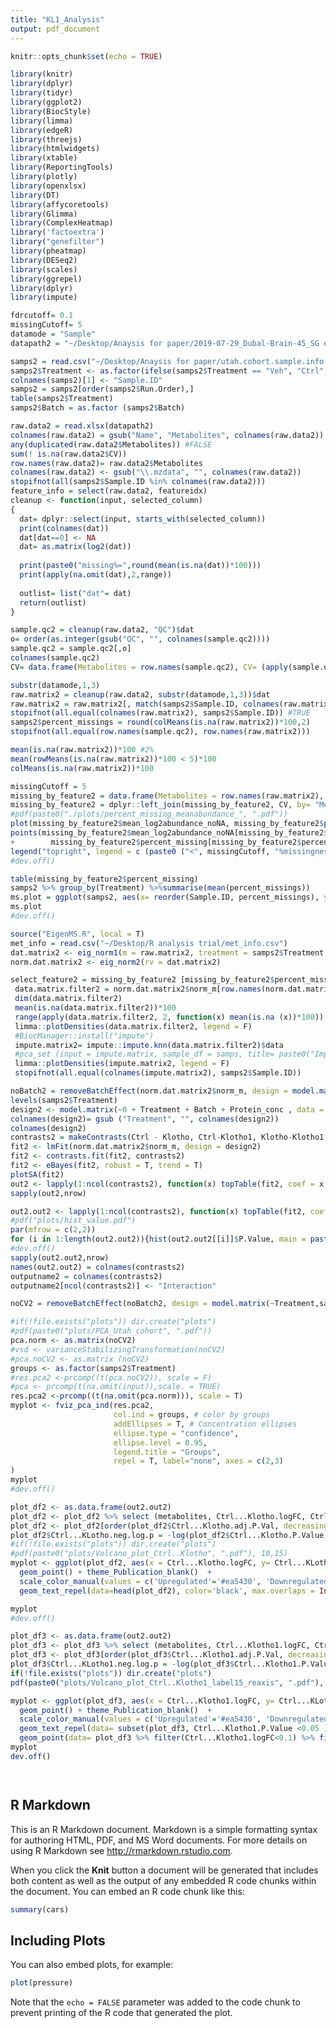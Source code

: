 ```yaml
---
title: "KL1_Analysis"
output: pdf_document
---
```


```r
knitr::opts_chunk$set(echo = TRUE)
```
```r
library(knitr)
library(dplyr)
library(tidyr)
library(ggplot2)
library(BiocStyle)
library(limma)
library(edgeR)
library(threejs)
library(htmlwidgets)
library(xtable)
library(ReportingTools)
library(plotly)
library(openxlsx)
library(DT)
library(affycoretools)
library(Glimma)
library(ComplexHeatmap)
library('factoextra')
library("genefilter")
library(pheatmap)
library(DESeq2)
library(scales)
library(ggrepel)
library(dplyr)
library(impute)
```
```r
fdrcutoff= 0.1
missingCutoff= 5
datamode = "Sample"
datapath2 = "~/Desktop/Anaysis for paper/2019-07-29_Dubal-Brain-45_SG edit.xlsx" #Utah cohort hippocampus

```
```r
samps2 = read.csv("~/Desktop/Anaysis for paper/utah.cohort.sample.info.csv", stringsAsFactors = F) #Utah cohort
samps2$Treatment <- as.factor(ifelse(samps2$Treatment == "Veh", "Ctrl", ifelse(samps2$Treatment=="hKL","Klotho","Klotho1")))
colnames(samps2)[1] <- "Sample.ID"
samps2 = samps2[order(samps2$Run.Order),]
table(samps2$Treatment)
samps2$Batch = as.factor (samps2$Batch)
```
```r
raw.data2 = read.xlsx(datapath2)
colnames(raw.data2) = gsub("Name", "Metabolites", colnames(raw.data2))
any(duplicated(raw.data2$Metabolites)) #FALSE
sum(! is.na(raw.data2$CV))
row.names(raw.data2)= raw.data2$Metabolites
colnames(raw.data2) <- gsub("\\.mzdata", "", colnames(raw.data2))
stopifnot(all(samps2$Sample.ID %in% colnames(raw.data2)))
feature_info = select(raw.data2, featureidx)
cleanup <- function(input, selected_column)
{
  dat= dplyr::select(input, starts_with(selected_column))
  print(colnames(dat))
  dat[dat==0] <- NA
  dat= as.matrix(log2(dat))
  
  print(paste0("missing%=",round(mean(is.na(dat))*100)))
  print(apply(na.omit(dat),2,range))
  
  outlist= list("dat"= dat)
  return(outlist)
}
```
```r
sample.qc2 = cleanup(raw.data2, "QC")$dat
o= order(as.integer(gsub("QC", "", colnames(sample.qc2))))
sample.qc2 = sample.qc2[,o]
colnames(sample.qc2)
CV= data.frame(Metabolites = row.names(sample.qc2), CV= (apply(sample.qc2,1,function(x) sd(x, na.rm= T))/rowMeans(sample.qc2, na.rm = T))*100, stringsAsFactors = F)
```
```r
substr(datamode,1,3)
raw.matrix2 = cleanup(raw.data2, substr(datamode,1,3))$dat
raw.matrix2 = raw.matrix2[, match(samps2$Sample.ID, colnames(raw.matrix2))]
stopifnot(all.equal(colnames(raw.matrix2), samps2$Sample.ID)) #TRUE
samps2$percent_missings = round(colMeans(is.na(raw.matrix2))*100,2)
stopifnot(all.equal(row.names(sample.qc2), row.names(raw.matrix2)))
```
```r
mean(is.na(raw.matrix2))*100 #2%
mean(rowMeans(is.na(raw.matrix2))*100 < 5)*100
colMeans(is.na(raw.matrix2))*100

```
```r
missingCutoff = 5
missing_by_feature2 = data.frame(Metabolites = row.names(raw.matrix2), mean_log2abundance_noNA = rowMeans(raw.matrix2, na.rm=T), percent_missing= rowMeans(is.na(raw.matrix2))*100, stringsAsFactors = F)
missing_by_feature2 = dplyr::left_join(missing_by_feature2, CV, by= "Metabolites")
#pdf(paste0("./plots/percent_missing_meanabundance_", ".pdf"))
plot(missing_by_feature2$mean_log2abundance_noNA, missing_by_feature2$percent_missing, pch=19, col= "light blue", xlab = "mean log2 abundance", ylab = "Percent of missingness", main = datamode)
points(missing_by_feature2$mean_log2abundance_noNA[missing_by_feature2$percent_missing>=missingCutoff],
+        missing_by_feature2$percent_missing[missing_by_feature2$percent_missing>=missingCutoff], pch=19, col="orange")
legend("topright", legend = c (paste0 ("<", missingCutoff, "%missingness"), paste0(">=", missingCutoff, "%missingness")),pch=19, cex= 0.8, col= c("light blue", "orange"))
#dev.off()
```
```r
table(missing_by_feature2$percent_missing)
samps2 %>% group_by(Treatment) %>%summarise(mean(percent_missings))
ms.plot = ggplot(samps2, aes(x= reorder(Sample.ID, percent_missings), y= percent_missings, fill= Treatment)) + geom_bar(stat= "identity") + labs(title = paste0 ("Sample missing data"), x= "", y= "Percent of missingness", fill= "") + theme(legend.position = "top", axis.text.x = element_text(angle=90, hjust=1))
ms.plot
#dev.off()
```
```r
source("EigenMS.R", local = T)
met_info = read.csv("~/Desktop/R analysis trial/met_info.csv")
dat.matrix2 <- eig_norm1(m = raw.matrix2, treatment = samps2$Treatment, prot.info = met_info, write_to_file = '')
norm.dat.matrix2 <- eig_norm2(rv = dat.matrix2)
```
```r
select_feature2 = missing_by_feature2 [missing_by_feature2$percent_missing< missingCutoff & missing_by_feature2$CV <30,]$Metabolites
 data.matrix.filter2 = norm.dat.matrix2$norm_m[row.names(norm.dat.matrix2$norm_m) %in% select_feature2,]
 dim(data.matrix.filter2)
 mean(is.na(data.matrix.filter2))*100
 range(apply(data.matrix.filter2, 2, function(x) mean(is.na (x))*100))
 limma::plotDensities(data.matrix.filter2, legend = F)
 #BiocManager::install("impute")
 impute.matrix2= impute::impute.knn(data.matrix.filter2)$data
 #pca_set (input = impute.matrix, sample_df = samps, title= paste0("Imputed_", datamode))
 limma::plotDensities(impute.matrix2, legend = F)
 stopifnot(all.equal(colnames(impute.matrix2), samps2$Sample.ID))
```
```r
noBatch2 = removeBatchEffect(norm.dat.matrix2$norm_m, design = model.matrix(~Treatment, samps2), batch2 = samps2$Batch)
levels(samps2$Treatment)
design2 <- model.matrix(~0 + Treatment + Batch + Protein_conc , data = samps2)
colnames(design2)= gsub ("Treatment", "", colnames(design2))
colnames(design2)
contrasts2 = makeContrasts(Ctrl - Klotho, Ctrl-Klotho1, Klotho-Klotho1, (Ctrl - Klotho)- (Ctrl- Klotho1), levels = design2)
fit2 <- lmFit(norm.dat.matrix2$norm_m, design = design2)
fit2 <- contrasts.fit(fit2, contrasts2)
fit2 <- eBayes(fit2, robust = T, trend = T)
plotSA(fit2)
out2 <- lapply(1:ncol(contrasts2), function(x) topTable(fit2, coef = x, n= Inf, adjust = "BH", p.value = fdrcutoff, sort.by = "p")[,-6])
sapply(out2,nrow)

```
```r
out2.out2 <- lapply(1:ncol(contrasts2), function(x) topTable(fit2, coef = x, n= Inf, adjust = "BH", p.value = 1, sort.by = "none")[,-6])
#pdf("plots/hist_value.pdf")
par(mfrow = c(2,2))
for (i in 1:length(out2.out2)){hist(out2.out2[[i]]$P.Value, main = paste0("out2.out2_", colnames(contrasts2)[i]))}
#dev.off()
sapply(out2.out2,nrow)
names(out2.out2) = colnames(contrasts2)
outputname2 = colnames(contrasts2)
outputname2[ncol(contrasts2)] <- "Interaction"
```
```r
noCV2 = removeBatchEffect(noBatch2, design = model.matrix(~Treatment,samps2), batch = samps2$Batch, covariates = samps2$Protein_conc)
```
```r
#if(!file.exists("plots")) dir.create("plots")
#pdf(paste0("plots/PCA_Utah_cohort", ".pdf"))
pca.norm <- as.matrix(noCV2)
#vsd <- varianceStabilizingTransformation(noCV2)
#pca.noCV2 <- as.matrix (noCV2)
groups <- as.factor(samps2$Treatment)
#res.pca2 <-prcomp((t(pca.noCV2)), scale = F)
#pca <- prcomp(t(na.omit(input)),scale. = TRUE)
res.pca2 <-prcomp((t(na.omit(pca.norm))), scale = T)
myplot <- fviz_pca_ind(res.pca2,
                       col.ind = groups, # color by groups
                       addEllipses = T, # Concentration ellipses
                       ellipse.type = "confidence",
                       ellipse.level = 0.95,
                       legend.title = "Groups",
                       repel = T, label="none", axes = c(2,3)
)
myplot
#dev.off()
```
```r
plot_df2 <- as.data.frame(out2.out2)
plot_df2 <- plot_df2 %>% select (metabolites, Ctrl...Klotho.logFC, Ctrl...Klotho.AveExpr, Ctrl...Klotho.t, Ctrl...Klotho.P.Value, Ctrl...Klotho.adj.P.Val)
plot_df2 <- plot_df2[order(plot_df2$Ctrl...Klotho.adj.P.Val, decreasing = F),]
plot_df2$Ctrl...KLotho.neg.log.p = -log(plot_df2$Ctrl...Klotho.P.Value, 10)
#if(!file.exists("plots")) dir.create("plots")
#pdf(paste0("plots/Volcano_plot_Ctrl..Klotho", ".pdf"), 10,15)
myplot <- ggplot(plot_df2, aes(x = Ctrl...Klotho.logFC, y= Ctrl...KLotho.neg.log.p , color=ifelse(Ctrl...Klotho.P.Value <0.05, ifelse(Ctrl...Klotho.logFC>0, 'Upregulated', 'Downregulated'), 'n.s.'), label= metabolites)) + 
  geom_point() + theme_Publication_blank()  +
  scale_color_manual(values = c('Upregulated'='#ea5430', 'Downregulated'='#6181d1',  'n.s.'='lightgrey')) + scale_x_continuous(limits = c(-1,1), oob = squish, expand = c(0,0))  + scale_y_continuous(limits = c(0,6), oob = squish) +
  geom_text_repel(data=head(plot_df2), color='black', max.overlaps = Inf) 

myplot
#dev.off()
```
```r
plot_df3 <- as.data.frame(out2.out2)
plot_df3 <- plot_df3 %>% select (metabolites, Ctrl...Klotho1.logFC, Ctrl...Klotho1.AveExpr, Ctrl...Klotho1.t, Ctrl...Klotho1.P.Value, Ctrl...Klotho1.adj.P.Val)
plot_df3 <- plot_df3[order(plot_df3$Ctrl...Klotho1.adj.P.Val, decreasing = F),]
plot_df3$Ctrl...KLotho1.neg.log.p = -log(plot_df3$Ctrl...Klotho1.P.Value, 10)
if(!file.exists("plots")) dir.create("plots")
pdf(paste0("plots/Volcano_plot_Ctrl..Klotho1_label15_reaxis", ".pdf"), 10,15)

myplot <- ggplot(plot_df3, aes(x = Ctrl...Klotho1.logFC, y= Ctrl...KLotho1.neg.log.p , color=ifelse(Ctrl...Klotho1.P.Value <0.05, ifelse(Ctrl...Klotho1.logFC>0, 'Upregulated', 'Downregulated'), 'n.s.'), label= metabolites)) + 
  geom_point() + theme_Publication_blank()  +
  scale_color_manual(values = c('Upregulated'='#ea5430', 'Downregulated'='#6181d1',  'n.s.'='lightgrey')) + scale_x_continuous(limits = c(-1,1), oob = squish, expand = c(0,0))  + scale_y_continuous(limits = c(0,10), oob = squish) +
  geom_text_repel(data= subset(plot_df3, Ctrl...Klotho1.P.Value <0.05 ), color='black', max.overlaps = Inf) +
  geom_point(data= plot_df3 %>% filter(Ctrl...Klotho1.logFC<0.1) %>% filter(metabolites %in% out2.out2), color='green', shape=1)
myplot
dev.off()
```
```r

```
```r

```

## R Markdown

This is an R Markdown document. Markdown is a simple formatting syntax for authoring HTML, PDF, and MS Word documents. For more details on using R Markdown see <http://rmarkdown.rstudio.com>.

When you click the **Knit** button a document will be generated that includes both content as well as the output of any embedded R code chunks within the document. You can embed an R code chunk like this:

```r
summary(cars)
```

## Including Plots

You can also embed plots, for example:

```r
plot(pressure)
```

Note that the `echo = FALSE` parameter was added to the code chunk to prevent printing of the R code that generated the plot.
